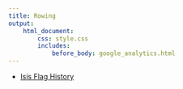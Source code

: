 ```yaml
---
title: Rowing
output:
    html_document:
        css: style.css
        includes:
            before_body: google_analytics.html
---
```


<!-- ### The Boat Races -->

<!-- ### Bumps -->
<!-- - [Colleges](bumps/colleges.html) -->
<!-- - [The Dudhia Table](bumps/the_dudhia_table.html) -->
<!-- - Torpids -->
<!--     - [Results by College](.html) -->
<!--     - [Results by Year](.html) -->
<!--     - [Records and Statistics](.html) -->
<!-- - Eights -->
<!--     - [Results by College](.html) -->
<!--     - [Results by Year](.html) -->
<!--     - [Records and Statistics](.html) -->

<!-- ### Miscellaneous -->
- [Isis Flag History](rowing/isis_flag_history.html)
<!-- - [Godstow Flag History](.html) -->
<!-- - [Fines Leaderboard](.html) -->
